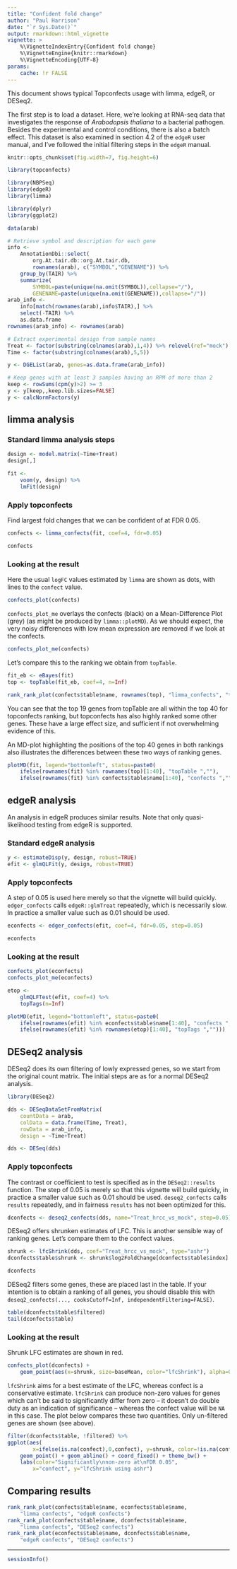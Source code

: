 ```yaml
---
title: "Confident fold change"
author: "Paul Harrison"
date: "`r Sys.Date()`"
output: rmarkdown::html_vignette
vignette: >
    %\VignetteIndexEntry{Confident fold change}
    %\VignetteEngine{knitr::rmarkdown}
    %\VignetteEncoding{UTF-8}
params:
    cache: !r FALSE
---
```


<style>
.contents h2 { margin-top: 2em }
</style>

This document shows typical Topconfects usage with limma, edgeR, or DESeq2.

The first step is to load a dataset. Here, we're looking at RNA-seq data that
investigates the response of *Arabodopsis thaliana* to a bacterial pathogen.
Besides the experimental and control conditions, there is also a batch effect.
This dataset is also examined in section 4.2 of the `edgeR` user manual, and
I've followed the initial filtering steps in the `edgeR` manual.

```r
knitr::opts_chunk$set(fig.width=7, fig.height=6)
```


```r
library(topconfects)

library(NBPSeq)
library(edgeR)
library(limma)

library(dplyr)
library(ggplot2)

data(arab)

# Retrieve symbol and description for each gene
info <- 
    AnnotationDbi::select(
        org.At.tair.db::org.At.tair.db, 
        rownames(arab), c("SYMBOL","GENENAME")) %>%
    group_by(TAIR) %>% 
    summarize(
        SYMBOL=paste(unique(na.omit(SYMBOL)),collapse="/"), 
        GENENAME=paste(unique(na.omit(GENENAME)),collapse="/"))
arab_info <- 
    info[match(rownames(arab),info$TAIR),] %>% 
    select(-TAIR) %>%
    as.data.frame
rownames(arab_info) <- rownames(arab)

# Extract experimental design from sample names
Treat <- factor(substring(colnames(arab),1,4)) %>% relevel(ref="mock")
Time <- factor(substring(colnames(arab),5,5))

y <- DGEList(arab, genes=as.data.frame(arab_info))

# Keep genes with at least 3 samples having an RPM of more than 2
keep <- rowSums(cpm(y)>2) >= 3
y <- y[keep,,keep.lib.sizes=FALSE]
y <- calcNormFactors(y)
```


## limma analysis

### Standard limma analysis steps

```r
design <- model.matrix(~Time+Treat)
design[,]

fit <-
    voom(y, design) %>%
    lmFit(design)
```

### Apply topconfects

Find largest fold changes that we can be confident of at FDR 0.05.

```r
confects <- limma_confects(fit, coef=4, fdr=0.05)

confects
```


### Looking at the result

Here the usual `logFC` values estimated by `limma` are shown as dots, with lines
to the `confect` value.

```r
confects_plot(confects)
```

`confects_plot_me` overlays the confects (black) on a Mean-Difference Plot
(grey) (as might be produced by `limma::plotMD`). As we should expect, the very
noisy differences with low mean expression are removed if we look at the
confects.

```r
confects_plot_me(confects)
```

Let's compare this to the ranking we obtain from `topTable`.

```r
fit_eb <- eBayes(fit)
top <- topTable(fit_eb, coef=4, n=Inf)

rank_rank_plot(confects$table$name, rownames(top), "limma_confects", "topTable")
```

You can see that the top 19 genes from topTable are all within the top 40 for
topconfects ranking, but topconfects has also highly ranked some other genes.
These have a large effect size, and sufficient if not overwhelming evidence of
this.

An MD-plot highlighting the positions of the top 40 genes in both rankings also
illustrates the differences between these two ways of ranking genes.

```r
plotMD(fit, legend="bottomleft", status=paste0(
    ifelse(rownames(fit) %in% rownames(top)[1:40], "topTable ",""),
    ifelse(rownames(fit) %in% confects$table$name[1:40], "confects ","")))
```


## edgeR analysis

An analysis in edgeR produces similar results. Note that only quasi-likelihood
testing from edgeR is supported.

### Standard edgeR analysis

```r
y <- estimateDisp(y, design, robust=TRUE)
efit <- glmQLFit(y, design, robust=TRUE)
```

### Apply topconfects

A step of 0.05 is used here merely so that the vignette will build quickly. 
`edger_confects` calls `edgeR::glmTreat` repeatedly, which is necessarily slow.
In practice a smaller value such as 0.01 should be used.

```r
econfects <- edger_confects(efit, coef=4, fdr=0.05, step=0.05)

econfects
```


### Looking at the result

```r
confects_plot(econfects)
confects_plot_me(econfects)
```

```r
etop <-
    glmQLFTest(efit, coef=4) %>%
    topTags(n=Inf)

plotMD(efit, legend="bottomleft", status=paste0(
    ifelse(rownames(efit) %in% econfects$table$name[1:40], "confects ", ""),
    ifelse(rownames(efit) %in% rownames(etop)[1:40], "topTags ","")))
```


## DESeq2 analysis

DESeq2 does its own filtering of lowly expressed genes, so we start from the
original count matrix. The initial steps are as for a normal DESeq2 analysis.

```r
library(DESeq2)

dds <- DESeqDataSetFromMatrix(
    countData = arab,
    colData = data.frame(Time, Treat),
    rowData = arab_info,
    design = ~Time+Treat)

dds <- DESeq(dds)
```

### Apply topconfects

The contrast or coefficient to test is specified as in the `DESeq2::results`
function. The step of 0.05 is merely so that this vignette will build quickly, 
in practice a smaller value such as 0.01 should be used. `deseq2_confects` 
calls `results` repeatedly, and in fairness `results` 
has not been optimized for this.

```r
dconfects <- deseq2_confects(dds, name="Treat_hrcc_vs_mock", step=0.05)
```

DESeq2 offers shrunken estimates of LFC. This is another sensible way of ranking
genes. Let's compare them to the confect values.

```r
shrunk <- lfcShrink(dds, coef="Treat_hrcc_vs_mock", type="ashr")
dconfects$table$shrunk <- shrunk$log2FoldChange[dconfects$table$index]

dconfects
```

DESeq2 filters some genes, these are placed last in the table. If your intention
is to obtain a ranking of all genes, you should disable this with
`deseq2_confects(..., cooksCutoff=Inf, independentFiltering=FALSE)`.

```r
table(dconfects$table$filtered)
tail(dconfects$table)
```

### Looking at the result

Shrunk LFC estimates are shown in red.

```r
confects_plot(dconfects) + 
    geom_point(aes(x=shrunk, size=baseMean, color="lfcShrink"), alpha=0.75)
```

`lfcShrink` aims for a best estimate of the LFC, whereas confect is a
conservative estimate. `lfcShrink` can produce non-zero values for genes which
can't be said to significantly differ from zero -- it doesn't do double duty as
an indication of significance -- whereas the confect value will be `NA` in this
case. The plot below compares these two quantities. Only un-filtered genes are
shown (see above).

```r
filter(dconfects$table, !filtered) %>%
ggplot(aes(
        x=ifelse(is.na(confect),0,confect), y=shrunk, color=!is.na(confect))) +
    geom_point() + geom_abline() + coord_fixed() + theme_bw() +
    labs(color="Significantly\nnon-zero at\nFDR 0.05", 
        x="confect", y="lfcShrink using ashr")
```

## Comparing results

```r
rank_rank_plot(confects$table$name, econfects$table$name, 
    "limma confects", "edgeR confects")
rank_rank_plot(confects$table$name, dconfects$table$name, 
    "limma confects", "DESeq2 confects")
rank_rank_plot(econfects$table$name, dconfects$table$name, 
    "edgeR confects", "DESeq2 confects")
```

---

```r
sessionInfo()
```


